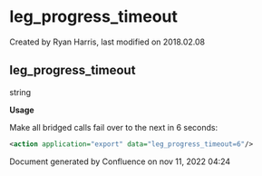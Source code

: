 
# leg_progress_timeout 

 Created by  Ryan Harris, last modified on 2018.02.08

## leg_progress_timeout

string

**Usage**

Make all bridged calls fail over to the next in 6 seconds:

```xml
<action application="export" data="leg_progress_timeout=6"/>
```

Document generated by Confluence on nov 11, 2022 04:24
